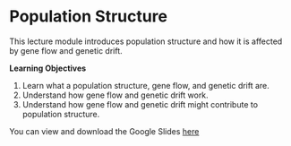 # Population Structure

This lecture module introduces population structure and how it is affected by gene flow and genetic drift.

**Learning Objectives**

1. Learn what a population structure, gene flow, and genetic drift are.
1. Understand how gene flow and genetic drift work.
1. Understand how gene flow and genetic drift might contribute to population structure.



You can view and download the Google Slides [here](https://docs.google.com/presentation/d/1GNrYok6wK8JJYdXF5bu-JF-RJ6bcaGthPaCjDROddF0/edit#slide=id.p)